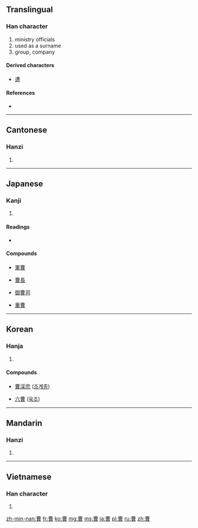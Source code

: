 {{also|曺}}
==Translingual==

===Han character===
{{Han char|rn=73|rad=曰|as=07|sn=11|four=5560<sub>6</sub>|canj=廿田日 (TWA)}}

# ministry officials
# used as a surname
# group, company

====Derived characters====
* [[遭]]

====References====
* {{Han ref|kx=0502.130|dkj=14297|dj=0876.030|hdz=21511.060|uh=66F9|ud=26361|bh=B1E4|bd=45540}}

----

==Cantonese==

===Hanzi===
{{yue-hanzi|jyut=|y=chou4}}

# {{defn|lang=yue|sort=曰07}}

----

==Japanese==

===Kanji===
{{ja-kanji|grade=c|rs=曰07}}

# {{defn|lang=ja|sort=曰07}}

====Readings====
* {{ja-readings|on=[[そう]] (sō)|kun=[[つかさ]] (tsukasa), [[ともがら]] (tomogara), [[へや]] (heya)}}

====Compounds====
{{top4}}
* [[軍曹]]
{{mid4}}
* [[曹長]]
{{mid4}}
* [[御曹司]]
{{mid4}}
* [[重曹]]
{{mid4}}
{{bottom}}

----

==Korean==

===Hanja===
{{ko-hanja|hangeul=조|eumhun=|rv=jo|mr=cho|y=co}}

# {{defn|lang=ko|sort=曰07}}

====Compounds====
{{top4}}
* [[曹渓宗]] ([[조계종]])
{{mid4}}
* [[六曹]] ([[육조]])
{{mid4}}
{{bottom}}

----

==Mandarin==

===Hanzi===
{{cmn-hanzi|pin=[[cáo]] ([[cao2]])|wg=ts'ao<sup>2</sup>}}

# {{defn|lang=cmn|sort=曰07}}

----

==Vietnamese==

===Han character===
{{vi-hantu|[[tào]]|rs=曰07}}

# {{defn|lang=vi|sort=曰07}}

[[zh-min-nan:曹]]
[[fr:曹]]
[[ko:曹]]
[[mg:曹]]
[[ms:曹]]
[[ja:曹]]
[[pl:曹]]
[[ru:曹]]
[[zh:曹]]